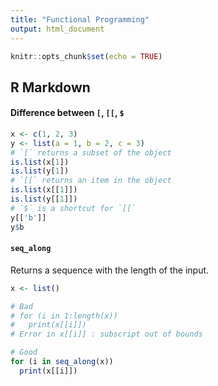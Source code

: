 ```yaml
---
title: "Functional Programming"
output: html_document
---
```


```r
knitr::opts_chunk$set(echo = TRUE)
```

## R Markdown

#### Difference between `[`, `[[`, `$`

```r
x <- c(1, 2, 3)
y <- list(a = 1, b = 2, c = 3)
# `[` returns a subset of the object
is.list(x[1])
is.list(y[1])
# `[[` returns an item in the object
is.list(x[[1]])
is.list(y[[1]])
# `$` is a shortcut for `[[`
y[['b']]
y$b
```

#### `seq_along`

Returns a sequence with the length of the input.

```r
x <- list()

# Bad
# for (i in 1:length(x))
#   print(x[[i]])
# Error in x[[i]] : subscript out of bounds

# Good
for (i in seq_along(x))
  print(x[[i]])
```
